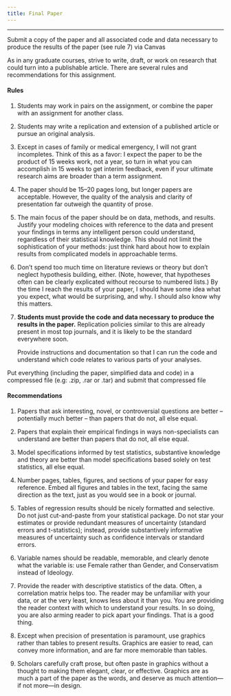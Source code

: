 ```yaml
---
title: Final Paper
---
```



*** 




Submit a copy of the paper and all associated code and data necessary to produce the results of the paper (see rule 7) via Canvas

As in any graduate courses, strive to write, draft, or work on research that could turn into a publishable article.
There are several rules and recommendations for this assignment.

#### Rules

1. Students may work in pairs  on the assignment, or combine the paper with an assignment for another class.

2. Students may write a replication and extension of a published article or pursue an original analysis.
   

3. Except in cases of family or medical emergency, I will not grant incompletes.
   Think of this as a favor: I expect the paper to be the product of 15 weeks work, not a year, so turn in what you can accomplish in 15 weeks to get interim feedback, even if your ultimate research aims are broader than a term assignment.

4. The paper should be 15--20 pages long, but longer papers are acceptable.
   However, the quality of the analysis and clarity of presentation far outweigh the quantity of prose.

5. The main focus of the paper should be on data, methods, and results.
   Justify your modeling choices with reference to the data and present your findings in terms any intelligent person could understand, regardless of their statistical knowledge.
   This should not limit the sophistication of your methods: just think hard about how to explain results from complicated models in approachable terms.

6. Don’t spend too much time on literature reviews or theory but don't neglect hypothesis building, either. (Note, however, that hypotheses often can be clearly explicated without recourse to numbered lists.) By the time I reach the results of your paper, I should have some idea what you expect, what would be surprising,    and why. I should also know why this matters.

7. **Students must provide the code and data necessary to produce the results in the paper.**
   Replication policies similar to this are already present in most top journals, and it is likely to be the standard everywhere soon.
   
   Provide instructions and documentation so that I can run the code and understand which code relates to various parts of your analyses. 
   
Put everything (including the paper, simplified data and  code) in a compressed file (e.g: .zip, .rar or .tar) and submit that compressed file  

#### Recommendations

1. Papers that ask interesting, novel, or controversial questions are better – potentially much better – than papers that do not, all else equal.

2. Papers that explain their empirical findings in ways non-specialists can understand are better than papers that do not, all else equal.

3. Model specifications informed by test statistics, substantive knowledge and theory are better than model specifications based solely on test statistics, all else equal.

4. Number pages, tables, figures, and sections of your paper for easy reference.
   Embed all figures and tables in the text, facing the same direction as the text,
   just as you would see in a book or journal.
   
5. Tables of regression results should be nicely formatted and selective.
   Do not just cut-and-paste from your statistical package. Do not star your estimates or provide redundant measures of uncertainty
   (standard errors and t-statistics); instead, provide substantively informative measures of uncertainty such as confidence
   intervals or standard errors.
   
6. Variable names should be readable, memorable, and clearly denote what the variable
   is: use Female rather than Gender, and Conservatism instead of Ideology.

7. Provide the reader with descriptive statistics of the data.
   Often, a correlation matrix helps too.
   The reader may be unfamiliar with your data, or at the very least, knows less about it than you.
   You are providing the reader context with which to understand your results.
   In so doing, you are also arming reader to pick apart your findings.
   That is a good thing.
   
8. Except when precision of presentation is paramount, use graphics rather than tables to present results.
   Graphics are easier to read, can convey more information, and are far more memorable than tables.

9. Scholars carefully craft prose, but often paste in graphics without a thought to making them elegant, clear, or effective.
   Graphics are as much a part of the paper as the words, and deserve as much attention---if not more---in design.

<!---
10. Start the paper immediately. Ideally, you should start the class with a research topic in mind.
   
11. If you have not done original quantitative research before, you will be surprised how long it takes to get original data.
If you are doing a replication, you will be surprised how hard it can be to get a replication dataset.

--->
